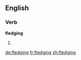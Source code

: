==English==
===Verb===
'''fledging'''
# {{present participle of|[[fledge]]}}

[[de:fledging]]
[[fr:fledging]]
[[zh:fledging]]